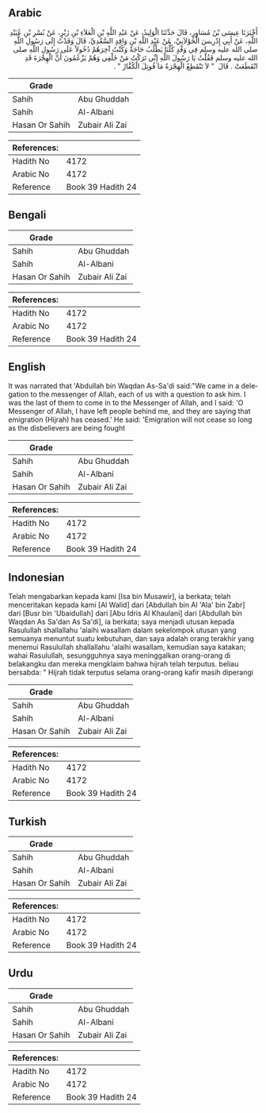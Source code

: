 ## Arabic


<div dir="rtl" lang="ar" style={{fontSize:'larger',backgroundColor:'#f8f9fa',padding:20}}>
أَخْبَرَنَا عِيسَى بْنُ مُسَاوِرٍ، قَالَ حَدَّثَنَا الْوَلِيدُ، عَنْ عَبْدِ اللَّهِ بْنِ الْعَلاَءِ بْنِ زَبْرٍ، عَنْ بُسْرِ بْنِ عُبَيْدِ اللَّهِ، عَنْ أَبِي إِدْرِيسَ الْخَوْلاَنِيِّ، عَنْ عَبْدِ اللَّهِ بْنِ وَاقِدٍ السَّعْدِيِّ، قَالَ وَفَدْتُ إِلَى رَسُولِ اللَّهِ صلى الله عليه وسلم فِي وَفْدٍ كُلُّنَا يَطْلُبُ حَاجَةً وَكُنْتُ آخِرَهُمْ دُخُولاً عَلَى رَسُولِ اللَّهِ صلى الله عليه وسلم فَقُلْتُ يَا رَسُولَ اللَّهِ إِنِّي تَرَكْتُ مَنْ خَلْفِي وَهُمْ يَزْعُمُونَ أَنَّ الْهِجْرَةَ قَدِ انْقَطَعَتْ ‏.‏ قَالَ ‏ "‏ لاَ تَنْقَطِعُ الْهِجْرَةُ مَا قُوتِلَ الْكُفَّارُ ‏"‏ ‏.‏
</div>
<div style={{backgroundColor:'#f8f9fa',padding:20, marginBottom: 10}}><table> <thead> <tr> <th>Grade</th> <th></th> </tr> </thead> <tbody> <tr><td>Sahih</td><td>Abu Ghuddah</td></tr><tr><td>Sahih</td><td>Al-Albani</td></tr><tr><td>Hasan Or Sahih</td><td>Zubair Ali Zai</td></tr></tbody></table><table> <thead> <tr> <th>References:</th> <th></th> </tr> </thead> <tbody><tr><td>Hadith No</td><td>4172</td></tr><tr><td>Arabic No</td><td>4172</td></tr><tr><td>Reference</td><td>Book 39 Hadith 24</td></tr></tbody></table></div>

## Bengali


<div dir="ltr" lang="bn" style={{fontSize:'larger',backgroundColor:'#f8f9fa',padding:20}}>

</div>
<div style={{backgroundColor:'#f8f9fa',padding:20, marginBottom: 10}}><table> <thead> <tr> <th>Grade</th> <th></th> </tr> </thead> <tbody> <tr><td>Sahih</td><td>Abu Ghuddah</td></tr><tr><td>Sahih</td><td>Al-Albani</td></tr><tr><td>Hasan Or Sahih</td><td>Zubair Ali Zai</td></tr></tbody></table><table> <thead> <tr> <th>References:</th> <th></th> </tr> </thead> <tbody><tr><td>Hadith No</td><td>4172</td></tr><tr><td>Arabic No</td><td>4172</td></tr><tr><td>Reference</td><td>Book 39 Hadith 24</td></tr></tbody></table></div>

## English


<div dir="ltr" lang="en" style={{fontSize:'larger',backgroundColor:'#f8f9fa',padding:20}}>
It was narrated that 'Abdullah bin Waqdan As-Sa'di said:"We came in a delegation to the messenger of Allah, each of us with a question to ask him. I was the last of them to come in to the Messenger of Allah, and I said: 'O Messenger of Allah, I have left people behind me, and they are saying that emigration (Hijrah) has ceased.' He said: 'Emigration will not cease so long as the disbelievers are being fought
</div>
<div style={{backgroundColor:'#f8f9fa',padding:20, marginBottom: 10}}><table> <thead> <tr> <th>Grade</th> <th></th> </tr> </thead> <tbody> <tr><td>Sahih</td><td>Abu Ghuddah</td></tr><tr><td>Sahih</td><td>Al-Albani</td></tr><tr><td>Hasan Or Sahih</td><td>Zubair Ali Zai</td></tr></tbody></table><table> <thead> <tr> <th>References:</th> <th></th> </tr> </thead> <tbody><tr><td>Hadith No</td><td>4172</td></tr><tr><td>Arabic No</td><td>4172</td></tr><tr><td>Reference</td><td>Book 39 Hadith 24</td></tr></tbody></table></div>

## Indonesian


<div dir="ltr" lang="id" style={{fontSize:'larger',backgroundColor:'#f8f9fa',padding:20}}>
Telah mengabarkan kepada kami [Isa bin Musawir], ia berkata; telah menceritakan kepada kami [Al Walid] dari [Abdullah bin Al 'Ala' bin Zabr] dari [Busr bin 'Ubaidullah] dari [Abu Idris Al Khaulani] dari [Abdullah bin Waqdan As Sa'dan As Sa'di], ia berkata; saya menjadi utusan kepada Rasulullah shallallahu 'alaihi wasallam dalam sekelompok utusan yang semuanya menuntut suatu kebutuhan, dan saya adalah orang terakhir yang menemui Rasulullah shallallahu 'alaihi wasallam, kemudian saya katakan; wahai Rasulullah, sesungguhnya saya meninggalkan orang-orang di belakangku dan mereka mengklaim bahwa hijrah telah terputus. beliau bersabda: " Hijrah tidak terputus selama orang-orang kafir masih diperangi
</div>
<div style={{backgroundColor:'#f8f9fa',padding:20, marginBottom: 10}}><table> <thead> <tr> <th>Grade</th> <th></th> </tr> </thead> <tbody> <tr><td>Sahih</td><td>Abu Ghuddah</td></tr><tr><td>Sahih</td><td>Al-Albani</td></tr><tr><td>Hasan Or Sahih</td><td>Zubair Ali Zai</td></tr></tbody></table><table> <thead> <tr> <th>References:</th> <th></th> </tr> </thead> <tbody><tr><td>Hadith No</td><td>4172</td></tr><tr><td>Arabic No</td><td>4172</td></tr><tr><td>Reference</td><td>Book 39 Hadith 24</td></tr></tbody></table></div>

## Turkish


<div dir="ltr" lang="tr" style={{fontSize:'larger',backgroundColor:'#f8f9fa',padding:20}}>

</div>
<div style={{backgroundColor:'#f8f9fa',padding:20, marginBottom: 10}}><table> <thead> <tr> <th>Grade</th> <th></th> </tr> </thead> <tbody> <tr><td>Sahih</td><td>Abu Ghuddah</td></tr><tr><td>Sahih</td><td>Al-Albani</td></tr><tr><td>Hasan Or Sahih</td><td>Zubair Ali Zai</td></tr></tbody></table><table> <thead> <tr> <th>References:</th> <th></th> </tr> </thead> <tbody><tr><td>Hadith No</td><td>4172</td></tr><tr><td>Arabic No</td><td>4172</td></tr><tr><td>Reference</td><td>Book 39 Hadith 24</td></tr></tbody></table></div>

## Urdu


<div dir="rtl" lang="ur" style={{fontSize:'larger',backgroundColor:'#f8f9fa',padding:20}}>

</div>
<div style={{backgroundColor:'#f8f9fa',padding:20, marginBottom: 10}}><table> <thead> <tr> <th>Grade</th> <th></th> </tr> </thead> <tbody> <tr><td>Sahih</td><td>Abu Ghuddah</td></tr><tr><td>Sahih</td><td>Al-Albani</td></tr><tr><td>Hasan Or Sahih</td><td>Zubair Ali Zai</td></tr></tbody></table><table> <thead> <tr> <th>References:</th> <th></th> </tr> </thead> <tbody><tr><td>Hadith No</td><td>4172</td></tr><tr><td>Arabic No</td><td>4172</td></tr><tr><td>Reference</td><td>Book 39 Hadith 24</td></tr></tbody></table></div>